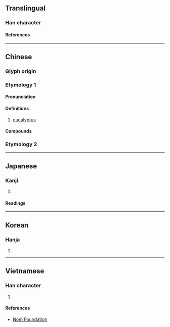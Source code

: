 {{character info}}
==Translingual==

===Han character===
{{Han char|rn=75|rad=木|as=06|sn=10|four=43944|canj=DJV|ids=⿰木安}}

====References====
{{Han ref|kx=0525.100|dkj=14763|dj=0914.050|hdz=21207.070|uh=6849}}

----

==Chinese==
{{zh-forms}}

===Glyph origin===
{{Han compound|木|安|ls=psc|t1=tree|tr2=ān}}

===Etymology 1===

====Pronunciation====
{{zh-pron
|m=ān
|c=on1
|cat=n
}}

====Definitions====
{{zh-hanzi}}

# [[eucalyptus]]

====Compounds====
{{zh-der|桉木|桉樹}}

===Etymology 2===
{{zh-see|案|v}}

----

==Japanese==

===Kanji===
{{ja-kanji|grade=|rs=木06}}

# {{rfdef|ja|sort=木06}}

====Readings====
{{ja-readings
|on=あん
}}

----

==Korean==

===Hanja===
{{ko-hanja|안}}

# {{rfdef|ko|sort=木06}}

----

==Vietnamese==

===Han character===
{{vi-readings|rs=木06|reading=an}}

# {{rfdef|vi|sort=木06}}

====References====
* [http://nomfoundation.org/common/nom_details.php?codepoint=6849 Nom Foundation]